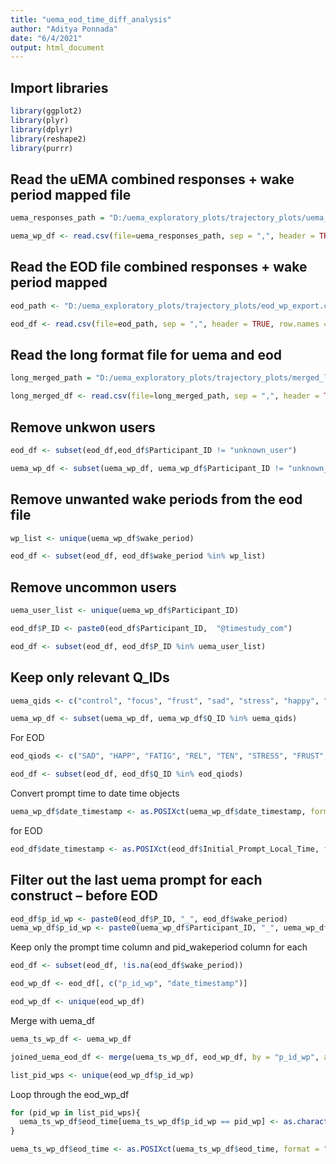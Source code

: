 ```yaml
---
title: "uema_eod_time_diff_analysis"
author: "Aditya Ponnada"
date: "6/4/2021"
output: html_document
---
```


## Import libraries
```r
library(ggplot2)
library(plyr)
library(dplyr)
library(reshape2)
library(purrr)
```

## Read the uEMA combined responses + wake period mapped file
```r

uema_responses_path = "D:/uema_exploratory_plots/trajectory_plots/uema_wp_export.csv"

uema_wp_df <- read.csv(file=uema_responses_path, sep = ",", header = TRUE)


```

## Read the EOD file combined responses + wake period mapped
```r

eod_path <- "D:/uema_exploratory_plots/trajectory_plots/eod_wp_export.csv"

eod_df <- read.csv(file=eod_path, sep = ",", header = TRUE, row.names = NULL)


```

## Read the long format file for uema and eod
```r

long_merged_path = "D:/uema_exploratory_plots/trajectory_plots/merged_long_df.csv"

long_merged_df <- read.csv(file=long_merged_path, sep = ",", header = TRUE)

```

## Remove unkwon users
```r

eod_df <- subset(eod_df,eod_df$Participant_ID != "unknown_user")

uema_wp_df <- subset(uema_wp_df, uema_wp_df$Participant_ID != "unknown_user")

```

## Remove unwanted wake periods from the eod file
```r

wp_list <- unique(uema_wp_df$wake_period)

eod_df <- subset(eod_df, eod_df$wake_period %in% wp_list)

```


## Remove uncommon users
```r

uema_user_list <- unique(uema_wp_df$Participant_ID)

eod_df$P_ID <- paste0(eod_df$Participant_ID,  "@timestudy_com")

eod_df <- subset(eod_df, eod_df$P_ID %in% uema_user_list)

```

## Keep only relevant Q_IDs
```r

uema_qids <- c("control", "focus", "frust", "sad", "stress", "happy", "tense", "fatigue", "nervous", "relax")

uema_wp_df <- subset(uema_wp_df, uema_wp_df$Q_ID %in% uema_qids)

```

For EOD
```r

eod_qiods <- c("SAD", "HAPP", "FATIG", "REL", "TEN", "STRESS", "FRUST", "NERV", "RESIST", "FOC")

eod_df <- subset(eod_df, eod_df$Q_ID %in% eod_qiods)

```

Convert prompt time to date time objects
```r

uema_wp_df$date_timestamp <- as.POSIXct(uema_wp_df$date_timestamp, format = "%Y-%m-%d %H:%M:%OS")

```

for EOD
```r

eod_df$date_timestamp <- as.POSIXct(eod_df$Initial_Prompt_Local_Time, format="%Y-%m-%d %H:%M:%OS")

```

## Filter out the last uema prompt for each construct --  before EOD

```r

eod_df$p_id_wp <- paste0(eod_df$P_ID, "_", eod_df$wake_period)
uema_wp_df$p_id_wp <- paste0(uema_wp_df$Participant_ID, "_", uema_wp_df$wake_period)


```

Keep only the prompt time column and pid_wakeperiod column for each
```r

eod_df <- subset(eod_df, !is.na(eod_df$wake_period))

eod_wp_df <- eod_df[, c("p_id_wp", "date_timestamp")]

eod_wp_df <- unique(eod_wp_df)

```

Merge with uema_df
```r

uema_ts_wp_df <- uema_wp_df

joined_uema_eod_df <- merge(uema_ts_wp_df, eod_wp_df, by = "p_id_wp", all.x = FALSE, all.y = FALSE)

list_pid_wps <- unique(eod_wp_df$p_id_wp)


```

Loop through the eod_wp_df
```r

for (pid_wp in list_pid_wps){
  uema_ts_wp_df$eod_time[uema_ts_wp_df$p_id_wp == pid_wp] <- as.character(eod_wp_df$date_timestamp[eod_wp_df$p_id_wp == pid_wp])
}

uema_ts_wp_df$eod_time <- as.POSIXct(uema_ts_wp_df$eod_time, format = "%Y-%m-%d %H:%M:%OS")

```



